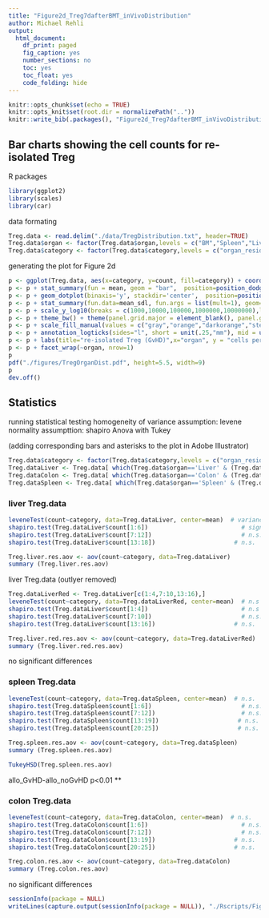 ```yaml
---
title: "Figure2d_Treg7dafterBMT_inVivoDistribution"
author: Michael Rehli
output: 
  html_document:
    df_print: paged
    fig_caption: yes
    number_sections: no
    toc: yes
    toc_float: yes
    code_folding: hide
---
```


```r
knitr::opts_chunk$set(echo = TRUE)
knitr::opts_knit$set(root.dir = normalizePath(".."))
knitr::write_bib(.packages(), "Figure2d_Treg7dafterBMT_inVivoDistribution.packages.bib")
```

## Bar charts showing the cell counts for re-isolated Treg 

R packages

```r
library(ggplot2)
library(scales)
library(car)
```

data formating 

```r
Treg.data <- read.delim("./data/TregDistribution.txt", header=TRUE)
Treg.data$organ <- factor(Treg.data$organ,levels = c("BM","Spleen","Liver","mLN","Colon"))
Treg.data$category <- factor(Treg.data$category,levels = c("organ_resident","allo_noGvHD","allo_GvHD","poly_noGvHD","poly_GvHD"))
```

generating the plot for Figure 2d

```r
p <- ggplot(Treg.data, aes(x=category, y=count, fill=category)) + coord_cartesian(ylim = c(1000,30000000))
p <- p + stat_summary(fun = mean, geom = "bar",  position=position_dodge(.9))
p <- p + geom_dotplot(binaxis='y', stackdir='center',  position=position_dodge(.9), dotsize=6.5, stackratio = 1, binwidth=.02) 
p <- p + stat_summary(fun.data=mean_sdl, fun.args = list(mult=1), geom="errorbar", color="black", size=0.5, width = 0.6, position=position_dodge(.9))
p <- p + scale_y_log10(breaks = c(1000,10000,100000,1000000,10000000),labels = trans_format("log10", math_format(10^.x)),expand = c(0, 0)) 
p <- p + theme_bw() + theme(panel.grid.major = element_blank(), panel.grid.minor = element_blank(), axis.text.x = element_text(angle = 90), text = element_text(size = 24))
p <- p + scale_fill_manual(values = c("gray","orange","darkorange","steelblue2","steelblue3"))
p <- p + annotation_logticks(sides="l", short = unit(.25,"mm"), mid = unit(.5,"mm"),   long = unit(1,"mm"))  
p <- p + labs(title="re-isolated Treg (GvHD)",x="organ", y = "cells per organ")
p <- p + facet_wrap(~organ, nrow=1)
p
pdf("./figures/TregOrganDist.pdf", height=5.5, width=9)
p
dev.off()
```

## Statistics

running statistical testing 
homogeneity of variance assumption: levene
normality assumpttion: shapiro
Anova with Tukey

(adding corresponding bars and asterisks to the plot in Adobe Illustrator)

```r
Treg.data$category <- factor(Treg.data$category,levels = c("organ_resident","allo_noGvHD","poly_noGvHD","allo_GvHD","poly_GvHD"))
Treg.dataLiver <- Treg.data[ which(Treg.data$organ=='Liver' & (Treg.data$type=='GvHD' | Treg.data$type=='noGvHD')), ]
Treg.dataColon <- Treg.data[ which(Treg.data$organ=='Colon' & (Treg.data$type=='GvHD' | Treg.data$type=='noGvHD')), ]
Treg.dataSpleen <- Treg.data[ which(Treg.data$organ=='Spleen' & (Treg.data$type=='GvHD' | Treg.data$type=='noGvHD')), ]
```

### liver Treg.data

```r
leveneTest(count~category, data=Treg.dataLiver, center=mean)  # variance is significantly different 
shapiro.test(Treg.dataLiver$count[1:6]) 						 # significantly different
shapiro.test(Treg.dataLiver$count[7:12])						 # n.s.
shapiro.test(Treg.dataLiver$count[13:18])                      # n.s.

Treg.liver.res.aov <- aov(count~category, data=Treg.dataLiver)
summary (Treg.liver.res.aov)
```

liver Treg.data (outlyer removed)

```r
Treg.dataLiverRed <- Treg.dataLiver[c(1:4,7:10,13:16),]
leveneTest(count~category, data=Treg.dataLiverRed, center=mean)  # n.s 
shapiro.test(Treg.dataLiver$count[1:4]) 						 # n.s
shapiro.test(Treg.dataLiver$count[7:10])						 # n.s.
shapiro.test(Treg.dataLiver$count[13:16])                      # n.s.

Treg.liver.red.res.aov <- aov(count~category, data=Treg.dataLiverRed)
summary (Treg.liver.red.res.aov)
```

no significant differences

### spleen Treg.data

```r
leveneTest(count~category, data=Treg.dataSpleen, center=mean)  # n.s.
shapiro.test(Treg.dataSpleen$count[1:6]) 						 # n.s.
shapiro.test(Treg.dataSpleen$count[7:12])						 # n.s.
shapiro.test(Treg.dataSpleen$count[13:19])                      # n.s.
shapiro.test(Treg.dataSpleen$count[20:25])                      # n.s.

Treg.spleen.res.aov <- aov(count~category, data=Treg.dataSpleen)
summary (Treg.spleen.res.aov)
```
```r
TukeyHSD(Treg.spleen.res.aov)
```

allo_GvHD-allo_noGvHD p<0.01 **



### colon Treg.data

```r
leveneTest(count~category, data=Treg.dataColon, center=mean)  # n.s.
shapiro.test(Treg.dataColon$count[1:6]) 						 # n.s.
shapiro.test(Treg.dataColon$count[7:12])						 # n.s.
shapiro.test(Treg.dataColon$count[13:19])                      # n.s.
shapiro.test(Treg.dataColon$count[20:25])                      # n.s.

Treg.colon.res.aov <- aov(count~category, data=Treg.dataColon)
summary (Treg.colon.res.aov)
```
no significant differences



```r
sessionInfo(package = NULL)
writeLines(capture.output(sessionInfo(package = NULL)), "./Rscripts/Figure2d_Treg7dafterBMT_inVivoDistribution_SessionInfo.txt")
```